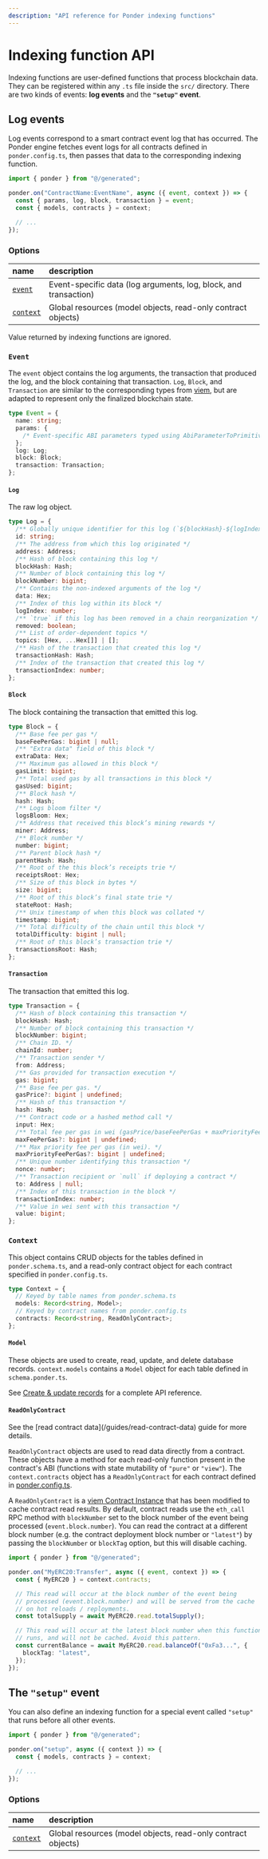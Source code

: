 ```yaml
---
description: "API reference for Ponder indexing functions"
---
```



# Indexing function API

Indexing functions are user-defined functions that process blockchain data. They can be registered within any `.ts` file inside the `src/` directory. There are two kinds of events: **log events** and the **`"setup"` event**.

## Log events

Log events correspond to a smart contract event log that has occurred. The Ponder engine fetches event logs for all contracts defined in `ponder.config.ts`, then passes that data to the corresponding indexing function.

```ts filename="src/index.ts"
import { ponder } from "@/generated";

ponder.on("ContractName:EventName", async ({ event, context }) => {
  const { params, log, block, transaction } = event;
  const { models, contracts } = context;

  // ...
});
```

### Options

| name                                                   | description                                                      |
| :----------------------------------------------------- | :--------------------------------------------------------------- |
| [`event`](/api-reference/indexing-functions#event)     | Event-specific data (log arguments, log, block, and transaction) |
| [`context`](/api-reference/indexing-functions#context) | Global resources (model objects, read-only contract objects)     |

<Callout type="info">Value returned by indexing functions are ignored.</Callout>

### `Event`

The `event` object contains the log arguments, the transaction that produced the log, and the block containing that transaction. `Log`, `Block`, and `Transaction` are similar to the corresponding types from [viem](https://viem.sh), but are adapted to represent only the finalized blockchain state.

```ts
type Event = {
  name: string;
  params: {
    /* Event-specific ABI parameters typed using AbiParameterToPrimitiveType */
  };
  log: Log;
  block: Block;
  transaction: Transaction;
};
```

#### `Log`

The raw log object.

```ts
type Log = {
  /** Globally unique identifier for this log (`${blockHash}-${logIndex}`). */
  id: string;
  /** The address from which this log originated */
  address: Address;
  /** Hash of block containing this log */
  blockHash: Hash;
  /** Number of block containing this log */
  blockNumber: bigint;
  /** Contains the non-indexed arguments of the log */
  data: Hex;
  /** Index of this log within its block */
  logIndex: number;
  /** `true` if this log has been removed in a chain reorganization */
  removed: boolean;
  /** List of order-dependent topics */
  topics: [Hex, ...Hex[]] | [];
  /** Hash of the transaction that created this log */
  transactionHash: Hash;
  /** Index of the transaction that created this log */
  transactionIndex: number;
};
```

#### `Block`

The block containing the transaction that emitted this log.

```ts
type Block = {
  /** Base fee per gas */
  baseFeePerGas: bigint | null;
  /** "Extra data" field of this block */
  extraData: Hex;
  /** Maximum gas allowed in this block */
  gasLimit: bigint;
  /** Total used gas by all transactions in this block */
  gasUsed: bigint;
  /** Block hash */
  hash: Hash;
  /** Logs bloom filter */
  logsBloom: Hex;
  /** Address that received this block’s mining rewards */
  miner: Address;
  /** Block number */
  number: bigint;
  /** Parent block hash */
  parentHash: Hash;
  /** Root of the this block’s receipts trie */
  receiptsRoot: Hex;
  /** Size of this block in bytes */
  size: bigint;
  /** Root of this block’s final state trie */
  stateRoot: Hash;
  /** Unix timestamp of when this block was collated */
  timestamp: bigint;
  /** Total difficulty of the chain until this block */
  totalDifficulty: bigint | null;
  /** Root of this block’s transaction trie */
  transactionsRoot: Hash;
};
```

#### `Transaction`

The transaction that emitted this log.

```ts
type Transaction = {
  /** Hash of block containing this transaction */
  blockHash: Hash;
  /** Number of block containing this transaction */
  blockNumber: bigint;
  /** Chain ID. */
  chainId: number;
  /** Transaction sender */
  from: Address;
  /** Gas provided for transaction execution */
  gas: bigint;
  /** Base fee per gas. */
  gasPrice?: bigint | undefined;
  /** Hash of this transaction */
  hash: Hash;
  /** Contract code or a hashed method call */
  input: Hex;
  /** Total fee per gas in wei (gasPrice/baseFeePerGas + maxPriorityFeePerGas). */
  maxFeePerGas?: bigint | undefined;
  /** Max priority fee per gas (in wei). */
  maxPriorityFeePerGas?: bigint | undefined;
  /** Unique number identifying this transaction */
  nonce: number;
  /** Transaction recipient or `null` if deploying a contract */
  to: Address | null;
  /** Index of this transaction in the block */
  transactionIndex: number;
  /** Value in wei sent with this transaction */
  value: bigint;
};
```

### `Context`

This object contains CRUD objects for the tables defined in `ponder.schema.ts`, and a read-only contract object for each contract specified in `ponder.config.ts`.

```ts
type Context = {
  // Keyed by table names from ponder.schema.ts
  models: Record<string, Model>;
  // Keyed by contract names from ponder.config.ts
  contracts: Record<string, ReadOnlyContract>;
};
```

#### `Model`

These objects are used to create, read, update, and delete database records. `context.models` contains a `Model` object for each table defined in `schema.ponder.ts`.

See [Create & update records](/guides/create-update-records) for a complete API reference.

#### `ReadOnlyContract`

<Callout type="info">
  See the [read contract data](/guides/read-contract-data) guide for more
  details.
</Callout>

`ReadOnlyContract` objects are used to read data directly from a contract. These objects have a method for each read-only function present in the contract's ABI (functions with state mutability of `"pure"` or `"view"`). The `context.contracts` object has a `ReadOnlyContract` for each contract defined in [ponder.config.ts](/api-reference/ponder-config#contracts).

A `ReadOnlyContract` is a [viem Contract Instance](https://viem.sh/docs/contract/getContract.html#contract-instances) that has been modified to cache contract read results. By default, contract reads use the `eth_call` RPC method with `blockNumber` set to the block number of the event being processed (`event.block.number`). You can read the contract at a different block number (e.g. the contract deployment block number or `"latest"`) by passing the `blockNumber` or `blockTag` option, but this will disable caching.

```ts filename="src/index.ts"
import { ponder } from "@/generated";

ponder.on("MyERC20:Transfer", async ({ event, context }) => {
  const { MyERC20 } = context.contracts;

  // This read will occur at the block number of the event being
  // processed (event.block.number) and will be served from the cache
  // on hot reloads / reployments.
  const totalSupply = await MyERC20.read.totalSupply();

  // This read will occur at the latest block number when this function
  // runs, and will not be cached. Avoid this pattern.
  const currentBalance = await MyERC20.read.balanceOf("0xFa3...", {
    blockTag: "latest",
  });
});
```

## The `"setup"` event

You can also define an indexing function for a special event called `"setup"` that runs before all other events.

```ts filename="src/index.ts"
import { ponder } from "@/generated";

ponder.on("setup", async ({ context }) => {
  const { models, contracts } = context;

  // ...
});
```

### Options

| name                                                   | description                                                  |
| :----------------------------------------------------- | :----------------------------------------------------------- |
| [`context`](/api-reference/indexing-functions#context) | Global resources (model objects, read-only contract objects) |
